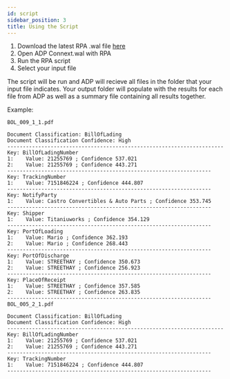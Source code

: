 ```yaml
---
id: script
sidebar_position: 3
title: Using the Script
---
```

1. Download the latest RPA .wal file [here](#/assets/rpa-connector/scripts/ADP%20Connect.wal)
2. Open ADP Connext.wal with RPA
3. Run the RPA script
4. Select your input file

The script will be run and ADP will recieve all files in the folder that your input file indicates. Your output folder will populate with the results for each file from ADP as well as a summary file containing all results together.

Example:
```
BOL_009_1_1.pdf

Document Classification: BillOfLading
Document Classification Confidence: High
----------------------------------------------------------------------
Key: BillOfLadingNumber
1:    Value: 21255769 ; Confidence 537.021
2:    Value: 21255769 ; Confidence 443.271
------------------------------------------------------------------
Key: TrackingNumber
1:    Value: 7151846224 ; Confidence 444.807
------------------------------------------------------------------
Key: NotifyParty
1:    Value: Castro Convertibles & Auto Parts ; Confidence 353.745
------------------------------------------------------------------
Key: Shipper
1:    Value: Titaniuworks ; Confidence 354.129
------------------------------------------------------------------
Key: PortOfLoading
1:    Value: Mario ; Confidence 362.193
2:    Value: Mario ; Confidence 268.443
------------------------------------------------------------------
Key: PortOfDischarge
1:    Value: STREETHAY ; Confidence 350.673
2:    Value: STREETHAY ; Confidence 256.923
------------------------------------------------------------------
Key: PlaceOfReceipt
1:    Value: STREETHAY ; Confidence 357.585
2:    Value: STREETHAY ; Confidence 263.835
------------------------------------------------------------------
BOL_005_2_1.pdf

Document Classification: BillOfLading
Document Classification Confidence: High
----------------------------------------------------------------------
Key: BillOfLadingNumber
1:    Value: 21255769 ; Confidence 537.021
2:    Value: 21255769 ; Confidence 443.271
------------------------------------------------------------------
Key: TrackingNumber
1:    Value: 7151846224 ; Confidence 444.807
------------------------------------------------------------------
```